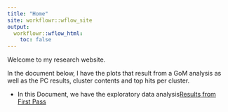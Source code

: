 ```yaml
---
title: "Home"
site: workflowr::wflow_site
output:
  workflowr::wflow_html:
    toc: false
---
```


Welcome to my research website.

In the document below, I have the plots that result from a GoM analysis as well as the PC results, cluster contents and top hits per cluster.

  *  In this Document, we have the exploratory data analysis[Results from First Pass](Pearson.html)
